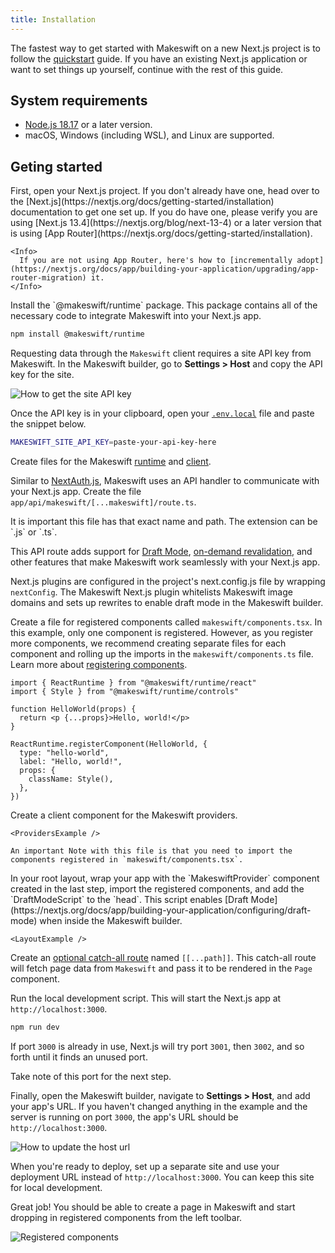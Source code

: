 ```yaml
---
title: Installation
---
```



The fastest way to get started with Makeswift on a new Next.js project is to follow the
[quickstart](/quickstart) guide. If you have an existing Next.js application
or want to set things up yourself, continue with the rest of this guide.

## System requirements

- [Node.js 18.17](https://nodejs.org/en) or a later version.
- macOS, Windows (including WSL), and Linux are supported.

## Geting started

<Steps>
  <Step title="Open your Next.js project">
    First, open your Next.js project. If you don't already have one, head over to
    the [Next.js](https://nextjs.org/docs/getting-started/installation)
    documentation to get one set up. If you do have one, please verify you are
    using [Next.js 13.4](https://nextjs.org/blog/next-13-4) or a later version that is using [App Router](https://nextjs.org/docs/getting-started/installation).

    <Info>
      If you are not using App Router, here's how to [incrementally adopt](https://nextjs.org/docs/app/building-your-application/upgrading/app-router-migration) it.
    </Info>

  </Step>
  <Step title="Install dependencies">
  Install the `@makeswift/runtime` package. This package contains all of the necessary
  code to integrate Makeswift into your Next.js app.

```bash
npm install @makeswift/runtime
```

  </Step>
  <Step title="Add API key to environment variables">
  
Requesting data through the `Makeswift` client requires a site API key from Makeswift. In the Makeswift builder, go to **Settings > Host** and copy the API key for the site.

<Frame>
  <img src="/images/site-api-key.gif" alt="How to get the site API key" />
</Frame>

Once the API key is in your clipboard, open your [`.env.local`](https://nextjs.org/docs/pages/building-your-application/configuring/environment-variables) file and paste the snippet below.

```sh
MAKESWIFT_SITE_API_KEY=paste-your-api-key-here
```

  </Step>
  <Step title="Add Makeswift runtime and client">
  
Create files for the Makeswift [runtime](/reference/runtime/constructor) and [client](/reference/client/constructor).

<CodeGroup>
  <RuntimeExample />
  <ClientExample />
</CodeGroup>

</Step>
  <Step title="Add the Makeswift API handler">
  
Similar to [NextAuth.js](https://next-auth.js.org/), Makeswift uses an API handler to communicate with your Next.js app. Create the file `app/api/makeswift/[...makeswift]/route.ts`.

<Info>
  It is important this file has that exact name and path. The extension can be
  `.js` or `.ts`.
</Info>

<ApiHandlerExample />

This API route adds support for
[Draft Mode](https://nextjs.org/docs/app/building-your-application/configuring/draft-mode),
[on-demand revalidation](https://nextjs.org/docs/pages/building-your-application/data-fetching/incremental-static-regeneration#on-demand-revalidation),
and other features that make Makeswift work seamlessly with your Next.js app.

  </Step>
  <Step title="Add the Next.js plugin">
  
Next.js plugins are configured in the project's next.config.js file by wrapping `nextConfig`. The Makeswift Next.js plugin whitelists Makeswift image domains and sets up rewrites to enable draft mode in the Makeswift builder.

<NextConfigExample />

  </Step>
  <Step title="Register components with Makeswift">
  
Create a file for registered components called `makeswift/components.tsx`. In this example, only one component is registered. However, as you register more components, we recommend creating separate files for each component and rolling up the imports in the `makeswift/components.ts` file. Learn more about [registering components](/reference/runtime/register-component).

```tsx makeswift/components.tsx
import { ReactRuntime } from "@makeswift/runtime/react"
import { Style } from "@makeswift/runtime/controls"

function HelloWorld(props) {
  return <p {...props}>Hello, world!</p>
}

ReactRuntime.registerComponent(HelloWorld, {
  type: "hello-world",
  label: "Hello, world!",
  props: {
    className: Style(),
  },
})
```

  </Step>
  <Step title="Create Makeswift provider component">
    Create a client component for the Makeswift providers.

    <ProvidersExample />

    An important Note with this file is that you need to import the components registered in `makeswift/components.tsx`.

  </Step>
  <Step title="Update the root layout">
    In your root layout, wrap your app with the `MakeswiftProvider` component created in the last step, import the registered components, and add the `DraftModeScript` to the `head`. 
    This script enables [Draft Mode](https://nextjs.org/docs/app/building-your-application/configuring/draft-mode) when inside the Makeswift builder.

    <LayoutExample />

  </Step>
  <Step title="Add a route for Makeswift pages">
  
Create an [optional catch-all route](https://nextjs.org/docs/app/building-your-application/routing/dynamic-routes#optional-catch-all-segments) named `[[...path]]`. 
This catch-all route will fetch page data from `Makeswift` and pass it to be rendered in the `Page` component.

<CatchAllExample />

  </Step>
  
  <Step title="Start the local dev server">
  
Run the local development script. This will start the Next.js app at `http://localhost:3000`.

```bash
npm run dev
```

If port `3000` is already in use, Next.js will try port `3001`, then `3002`, and so forth until it finds an
unused port.

<Note>Take note of this port for the next step.</Note>

  </Step>
  <Step title="Add your app's URL to Makeswift">
  
Finally, open the Makeswift builder, navigate to **Settings > Host**, and add your app's URL. If you haven't changed anything in the example and the server is running on port `3000`, the app's URL should be
`http://localhost:3000`.

<Frame>
  <img src="/images/host-url.gif" alt="How to update the host url" />
</Frame>

When you're ready to deploy, set up a separate site and use your deployment URL
instead of `http://localhost:3000`. You can keep this site for local development.

  </Step>
  <Step title="Start building">
  
Great job! You should be able to create a page in Makeswift and start dropping in registered
components from the left toolbar.

<Frame>
  <img src="/images/registered-components.png" alt="Registered components" />
</Frame>

</Step>
</Steps>
